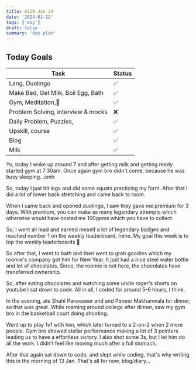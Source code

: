 ```yaml
---
title: 0129 Jan 24
date: '2024-01-12'
tags: ['day']
draft: false
summary: 'day plan'
---
```


## Today Goals

| Task                               | Status |
| ---------------------------------- | ------ |
| Lang, Duolingo                     | ✅     |
| Make Bed, Get Milk, Boil Egg, Bath | ✅     |
| Gym, Meditation,🙏                 | ✅     |
| Problem Solving, interview & mocks | ❌     |
| Daily Problem, Puzzles,            | ✅     |
| Upskill, course                    | ✅     |
| Blog                               | ✅     |
| Milk                               | ✅     |

Yo, today I woke up around 7 and after getting milk and getting ready started gym at 7:30am.
Once again gym bro didn't come, because he was busy sleeping...smh

So, today I just hit legs and did some squats practicing my form. After that I did a lot of
lower back stretching and came back to room.

When I came back and opened duolingo, I saw they gave me premium for 3 days. With premium, you
can make as many legendary attempts which otherwise would have costed me 100gems which you have to collect.

So, I went all mad and earned meself a lot of legendary badges and reached number 1 on the weekly leaderboard, hehe.
My goal this week is to top the weekly leaderboards 😤

So after that, I went to bath and then went to grab goodies which my roomie's company got him for New Year.
It just had a nice steel water bottle and lot of chocolates. Since, the roomie is not here, the chocolates have transferred ownership.

So, after eating chocolates and watching some uncle roger's shorts on youtube I sat down to code.
All in all, I coded for around 5-6 hours, I think.

In the evening, ate Shahi Paneeeeer and and Paneer Makhanwala for dinner, so that was great.
While roaming around college after dinner, saw my gym bro in the basketball court doing shooting.

Went up to play 1v1 with him, which later turned to a 2-on-2 when 2 more people. Gym bro showed stellar performance
making a lot of 3 pointers leading us to have a effortless victory. I also shot some 3s, but I let him do all the work.
I didn't feel like moving much after a full stomach.

After that again sat down to code, and slept while coding, that's why writing this in the morning of 13 Jan.
That's all for now, blog/diary...
